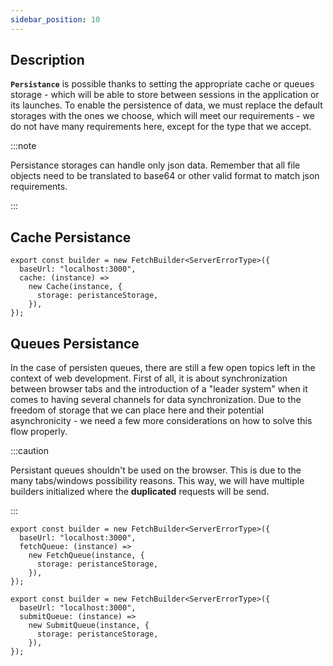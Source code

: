 ```yaml
---
sidebar_position: 10
---
```


## Description

**`Persistance`** is possible thanks to setting the appropriate cache or queues storage - which will be able to store
between sessions in the application or its launches. To enable the persistence of data, we must replace the default
storages with the ones we choose, which will meet our requirements - we do not have many requirements here, except for
the type that we accept.

:::note

Persistance storages can handle only json data. Remember that all file objects need to be translated to base64 or other
valid format to match json requirements.

:::

## Cache Persistance

```tsx
export const builder = new FetchBuilder<ServerErrorType>({
  baseUrl: "localhost:3000",
  cache: (instance) =>
    new Cache(instance, {
      storage: peristanceStorage,
    }),
});
```

## Queues Persistance

In the case of persisten queues, there are still a few open topics left in the context of web development. First of all,
it is about synchronization between browser tabs and the introduction of a "leader system" when it comes to having
several channels for data synchronization. Due to the freedom of storage that we can place here and their potential
asynchronicity - we need a few more considerations on how to solve this flow properly.

:::caution

Persistant queues shouldn't be used on the browser. This is due to the many tabs/windows possibility reasons. This way,
we will have multiple builders initialized where the **duplicated** requests will be send.

:::

```tsx
export const builder = new FetchBuilder<ServerErrorType>({
  baseUrl: "localhost:3000",
  fetchQueue: (instance) =>
    new FetchQueue(instance, {
      storage: peristanceStorage,
    }),
});
```

```tsx
export const builder = new FetchBuilder<ServerErrorType>({
  baseUrl: "localhost:3000",
  submitQueue: (instance) =>
    new SubmitQueue(instance, {
      storage: peristanceStorage,
    }),
});
```

